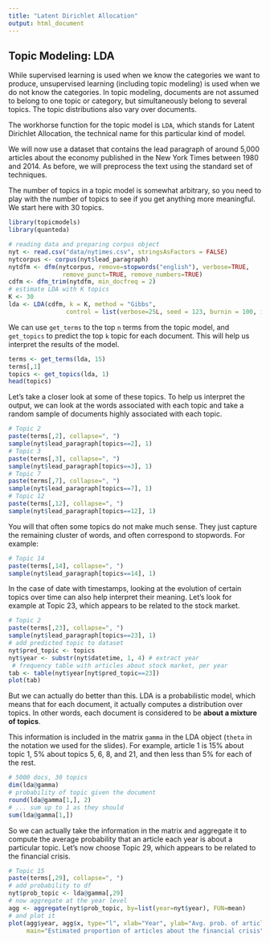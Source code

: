 ```yaml
---
title: "Latent Dirichlet Allocation"
output: html_document
---
```


## Topic Modeling: LDA

While supervised learning is used when we know the categories we want to produce, unsupervised learning (including topic modeling) is used when we do not know the categories. In topic modeling, documents are not assumed to belong to one topic or category, but simultaneously belong to several topics. The topic distributions also vary over documents. 

The workhorse function for the topic model is `LDA`, which stands for Latent Dirichlet Allocation, the technical name for this particular kind of model. 

We will now use a dataset that contains the lead paragraph of around 5,000 articles about the economy published in the New York Times between 1980 and 2014. As before, we will preprocess the text using the standard set of techniques.

The number of topics in a topic model is somewhat arbitrary, so you need to play with the number of topics to see if you get anything more meaningful. We start here with 30 topics.

```r
library(topicmodels)
library(quanteda)
```


```r
# reading data and preparing corpus object
nyt <- read.csv("data/nytimes.csv", stringsAsFactors = FALSE)
nytcorpus <- corpus(nyt$lead_paragraph)
nytdfm <- dfm(nytcorpus, remove=stopwords("english"), verbose=TRUE,
               remove_punct=TRUE, remove_numbers=TRUE)
cdfm <- dfm_trim(nytdfm, min_docfreq = 2)
# estimate LDA with K topics
K <- 30
lda <- LDA(cdfm, k = K, method = "Gibbs", 
                control = list(verbose=25L, seed = 123, burnin = 100, iter = 500))
```

We can use `get_terms` to the top `n` terms from the topic model, and `get_topics` to predict the top `k` topic for each document. This will help us interpret the results of the model.

```r
terms <- get_terms(lda, 15)
terms[,1]
topics <- get_topics(lda, 1)
head(topics)
```

Let's take a closer look at some of these topics. To help us interpret the output, we can look at the words associated with each topic and take a random sample of documents highly associated with each topic.

```r
# Topic 2
paste(terms[,2], collapse=", ")
sample(nyt$lead_paragraph[topics==2], 1)
# Topic 3
paste(terms[,3], collapse=", ")
sample(nyt$lead_paragraph[topics==3], 1)
# Topic 7
paste(terms[,7], collapse=", ")
sample(nyt$lead_paragraph[topics==7], 1)
# Topic 12
paste(terms[,12], collapse=", ")
sample(nyt$lead_paragraph[topics==12], 1)
```

You will that often some topics do not make much sense. They just capture the remaining cluster of words, and often correspond to stopwords. For example:

```r
# Topic 14
paste(terms[,14], collapse=", ")
sample(nyt$lead_paragraph[topics==14], 1)
```

In the case of date with timestamps, looking at the evolution of certain topics over time can also help interpret their meaning. Let's look for example at Topic 23, which appears to be related to the stock market.

```r
# Topic 2
paste(terms[,23], collapse=", ")
sample(nyt$lead_paragraph[topics==23], 1)
# add predicted topic to dataset
nyt$pred_topic <- topics
nyt$year <- substr(nyt$datetime, 1, 4) # extract year
 # frequency table with articles about stock market, per year
tab <- table(nyt$year[nyt$pred_topic==23])
plot(tab)
```

But we can actually do better than this. LDA is a probabilistic model, which means that for each document, it actually computes a distribution over topics. In other words, each document is considered to be __about a mixture of topics__. 

This information is included in the matrix `gamma` in the LDA object (`theta` in the notation we used for the slides). For example, article 1 is 15% about topic 1, 5% about topics 5, 6, 8, and 21, and then less than 5% for each of the rest.

```r
# 5000 docs, 30 topics
dim(lda@gamma)
# probability of topic given the document
round(lda@gamma[1,], 2)
# ... sum up to 1 as they should
sum(lda@gamma[1,])
```

So we can actually take the information in the matrix and aggregate it to compute the average probability that an article each year is about a particular topic. Let's now choose Topic 29, which appears to be related to the financial crisis.

```r
# Topic 15
paste(terms[,29], collapse=", ")
# add probability to df
nyt$prob_topic <- lda@gamma[,29]
# now aggregate at the year level
agg <- aggregate(nyt$prob_topic, by=list(year=nyt$year), FUN=mean)
# and plot it
plot(agg$year, agg$x, type="l", xlab="Year", ylab="Avg. prob. of article about topic 15",
     main="Estimated proportion of articles about the financial crisis")
```